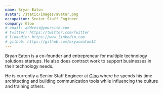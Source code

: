 ```yaml
---
name: Bryan Eaton
avatar: /static/images/avatar.png
occupation: Senior Staff Engineer
company: Gloo
# email: address@yoursite.com
# twitter: https://twitter.com/Twitter
# linkedin: https://www.linkedin.com
# github: https://github.com/bryaneaton13
---
```


Bryan Eaton is a co-founder and entrepreneur for multiple technology solutions startups. He also does contract work to support businesses in their technology needs.

He is currently a Senior Staff Engineer at [Gloo](https://gloo.us) where he spends his time architecting and building communication tools while influencing the culture and training others.
